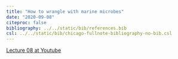 ```yaml
---
title: "How to wrangle with marine microbes"
date: "2020-09-08"
citeproc: false
bibliography: ../../static/bib/references.bib
csl: ../../static/bib/chicago-fullnote-bibliography-no-bib.csl
---
```


[Lecture 08 at Youtube](https://youtu.be/lLpNUVlO0P8)
 



